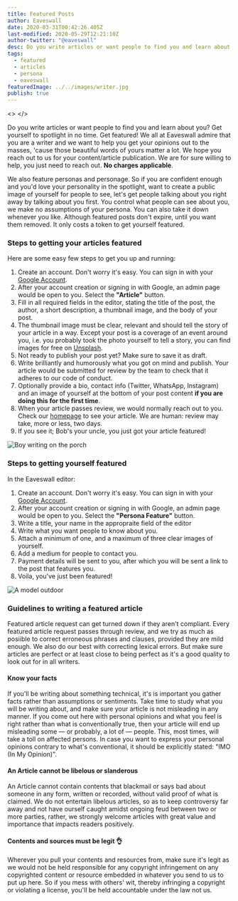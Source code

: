 ```yaml
---
title: Featured Posts
author: Eaveswall
date: 2020-03-31T00:42:26.405Z
last-modified: 2020-05-29T12:21:10Z
author-twitter: "@eaveswall"
desc: Do you write articles or want people to find you and learn about you? Get yourself to spotlight in no time. Get featured!
tags:
  - featured
  - articles
  - persona
  - eaveswall
featuredImage: ../../images/writer.jpg
publish: true
---
```



<>
</>

Do you write articles or want people to find you and learn about you? Get yourself to spotlight in no time. Get featured! We all at Eaveswall admire that you are a writer and we want to help you get your opinions out to the masses, 'cause those beautiful words of yours matter a lot. We hope you reach out to us for your content/article publication. We are for sure willing to help, you just need to reach out. **No charges applicable**.

We also feature personas and personage. So if you are confident enough and you'd love your personality in the spotlight, want to create a public image of yourself for people to see, let's get people talking about you right away by talking about you first. You control what people can see about you, we make no assumptions of your persona. You can also take it down whenever you like. Although featured posts don't expire, until you want them removed. It only costs a token to get yourself featured.

### Steps to getting your articles featured

Here are some easy few steps to get you up and running: 

  1. Create an account. Don't worry it's easy. You can sign in with your [Google Account](https://accounts.google.com).
  2. After your account creation or signing in with Google, an admin page would be open to you. Select the **"Article"** button.
  3. Fill in all required fields in the editor, stating the title of the post, the author, a short description, a thumbnail image, and the body of your post.
  4. The thumbnail image must be clear, relevant and should tell the story of your article in a way. Except your post is a coverage of an event around you, i.e. you probably took the photo yourself to tell a story, you can find images for free on [Unsplash](https://unsplash.com).
  5. Not ready to publish your post yet? Make sure to save it as draft.
  6. Write brilliantly and humorously what you got on mind and publish. Your article would be submitted for review by the team to check that it adheres to our code of conduct.
  7. Optionally provide a bio, contact info (Twitter, WhatsApp, Instagram) and an image of yourself at the bottom of your post content **if you are doing this for the first time**.
  8. When your article passes review, we would normally reach out to you. Check our [homepage](/) to see your article. We are human: review may take, more or less, two days.
  9. If you see it; Bob's your uncle, you just got your article featured!

<div style={{margin: `30px 0`}}>
  <LinkButtonGeneric to="/admin/" type={["success"]} text="Get started for free" />
</div>

![Boy writing on the porch](../../images/writing-by-the-road.jpg)

### Steps to getting yourself featured

In the Eaveswall editor:
  1. Create an account. Don't worry it's easy. You can sign in with your [Google Account](https://accounts.google.com).
  2. After your account creation or signing in with Google, an admin page would be open to you. Select the **"Persona Feature"** button.
  3. Write a title, your name in the appropraite field of the editor
  4. Write what you want people to know about you.
  5. Attach a minimum of one, and a maximum of three clear images of yourself.
  6. Add a medium for people to contact you.
  5. Payment details will be sent to you, after which you will be sent a link to the post that features you.
  6. Voila, you've just been featured!

<div style={{margin: `30px 0`}}>
  <LinkButtonGeneric to="/admin/" type={["success"]} text="Get started" />
</div>

![A model outdoor](../../images/model-moments.jpg)


### Guidelines to writing a featured article

Featured article request can get turned down if they aren't compliant. Every featured article request passes through review, and we try as much as posiible to correct erroneous phrases and clauses, provided they are mild enough. We also do our best with correcting lexical errors. But make sure articles are perfect or at least close to being perfect as it's a good quality to look out for in all writers.

#### Know your facts

If you'll be writing about something technical, it's is important you gather facts rather than assumptions or sentiments. Take time to study what you will be writing about, and make sure your article is not misleading in any manner. If you come out here with personal opinions and what you feel is right rather than what is conventionally true, then your article will end up misleading some &mdash; or probably, a lot of &mdash; people. This, most times, will take a toll on affected persons. In case you want to express your personal opinions contrary to what's conventional, it should be explicitly stated: "IMO (In My Opinion)".

#### An Article cannot be libelous or slanderous

An Article cannot contain contents that blackmail or says bad about someone in any form, written or recorded, without valid proof of what is claimed. We do not entertain libelous articles, so as to keep controversy far away and not have ourself caught amidst ongoing feud between two or more parties, rather, we strongly welcome articles with great value and importance that impacts readers positively.

#### Contents and sources must be legit 👌

Wherever you pull your contents and resources from, make sure it's legit as we would not be held responsible for any copyright infringement on any copyrighted content or resource embedded in whatever you send to us to put up here. So if you mess with others' wit, thereby infringing a copyright or violating a license, you'll be held accountable under the law not us.

<div style={{margin: `30px 0`}}>
  <LinkButtonGeneric to="https://wa.me/2347066029547?text=Hi, I am <name>. Please tell me more about featured posts on Eaveswall" type={["success"]} text="Contact someone to learn more" />
</div>

[author-profile-admin]: /admin/#/collections/authors
[admin]: /admin/
